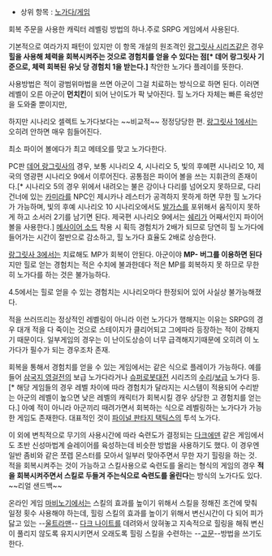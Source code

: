 * 상위 항목 : [[노가다/게임]]

회복 주문을 사용한 캐릭터 레벨링 방법의 하나.주로 SRPG 게임에서 사용된다.

기본적으로 여라가지 패턴이 있지만 이 항목 개설의 원조격인 [[랑그릿사 시리즈]]같은 경우 '''힐을 사용해 체력을 회복시켜주는 것으로 경험치를 얻을 수 있다는 점[* 데어 랑그릿사 기준으로, 체력 회복된 유닛 당 경험치 1을 받는다.]''' 착안한 노가다 플레이를 뜻한다.

사용방법은 적이 광범위마법을 쓰면 아군이 그걸 치료하는 방식으로 하면 된다. 이러면 레벨이 오른 아군이 '''먼치킨'''이 되어 난이도가 팍 낮아진다. 힐 노가다 자체는 빠른 육성만을 도와줄 뿐이지만, 

하지만 시나리오 셀렉트 노가다보다는 ~~비교적~~ 정정당당한 편. [[랑그릿사 1]]에서는 오히려 안하면 매우 힘들어진다.

최소 파이어 볼에다가 최고 메테오를 맞고 노가다한다.

PC판 [[데어 랑그릿사]]의 경우, 보통 시나리오 4, 시나리오 5, 빛의 후예편 시나리오 10, 제국의 영광편 시나리오 9에서 이루어진다. 공통점은 파이어 볼을 쓰는 지휘관의 존재이다.[* 시나리오 5의 경우 위에서 내려오는 불은 강이나 다리를 넘어오지 못하므로, 다리 건너에 있는 [[카미라]]를 NPC인 제시카나 레스터가 공격하지 못하게 하면 무한 힐 노가다가 가능하며, 빛의 후예 시나리오 10 시나리오에서도 [[발가스]]를 포위해서 움직이지 못하게 하고 소서러 2기를 남기면 된다. 제국편 시나리오 9에서는 [[쉐리]]가 어째서인지 파이어 볼을 사용한다.] [[메사이어 소드]] 착용 시 획득 경험치가 2배가 되므로 당연히 힐 노가다에 들어가는 시간이 절반으로 감소하고, 힐 노가다 효율도 2배로 상승한다.

[[랑그릿사 3]]에서는 치료해도 MP가 회복이 안된다. 아군이야 '''MP- 버그를 이용하면 된다'''지만 힐로 얻는 경험치는 적은 수치에 불과한데다 적은 MP를 회복하지 못 하므로 무한히 노가다를 하는 것은 불가능하다.

4.5에서는 힐로 얻을 수 있는 경험치는 시나리오마다 한정되어 있어 사실상 불가능해졌다.

적을 쓰러뜨리는 정상적인 레벨링이 아니라 이런 노가다가 행해지는 이유는 SRPG의 경우 대개 적을 다 죽이는 것으로 스테이지가 클리어되고 그에따라 등장하는 적이 강해지기 때문이다. 일부게임의 경우는 이 난이도상승이 너무 급격해지기때문에 오히려 이 노가다가 필수가 되는 경우조차 존재.

회복을 통해서 경험치를 얻을 수 있는 게임에서는 같은 식으로 플레이가 가능하다. 예를 들어 [[삼국지 영걸전]]의 보급 노가다라거나 [[슈퍼로봇대전]] 시리즈의 [[수리 기체|수리]]/[[보급 기체|보급]] 노가다 등.[* 해당 게임들의 경우 레벨 차이에 따라 경험치가 달라지는 시스템이 적용되어 수리받는 아군의 레벨이 높으면 낮은 레벨의 캐릭터가 회복시킬 경우 상당한 고 경험치를 얻는다.] 
아예 적이 아니라 아군끼리 때려가면서 회복하는 식으로 레벨링하는 노가다가 가능한 게임도 존재한다. 대표적인 것이 [[파이널 판타지 택틱스]]의 투석 노가다. 

이 외에 변칙적으로 무기의 사용시간에 따라 숙련도가 결정되는 [[다크에덴]] 같은 게임에서도 초반 신성마법계 슬레이어를 육성하는데 비슷한 방법을 사용하기도 했다. 이 경우엔 일반 좀비와 같은 쪼렙 몬스터를 모아서 일부러 맞아주면서 무한 자기 힐링을 하는 것. 
적을 회복시켜주는 것이 가능하고 스킬사용으로 숙련도를 올리는 형식의 게임의 경우 '''적을 회복시켜주면서 스킬로 두들겨 주는식으로 숙련도를 올린다'''는 방식의 노가다도 있다. ~~리얼 샌드백~~

온라인 게임 [[마비노기]]에서는 스킬의 효과를 높이기 위해서 스킬을 정해진 조건에 맞춰 일정 횟수 사용해야 하는데, 힐링 스킬의 효과를 높이기 위해서 변신시간이 다 되어 피가 닳고 있는 --[[울트라맨]]-- [[다크 나이트]]를 데려와서 앉혀놓고 지속적으로 힐링을 해줘 변신이 풀리지 않도록 유지시키면서 오래도록 힐링 스킬을 수련하는 --[[고문]]--방법을 쓰기도 한다.
